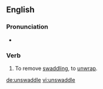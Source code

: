 ==English==

===Pronunciation===
* {{rhymes|ædəl}}

===Verb===
{{en-verb|unswaddles|unswaddling|unswaddled|unswaddled}}

#To remove [[swaddling]], to [[unwrap]].

[[de:unswaddle]]
[[vi:unswaddle]]